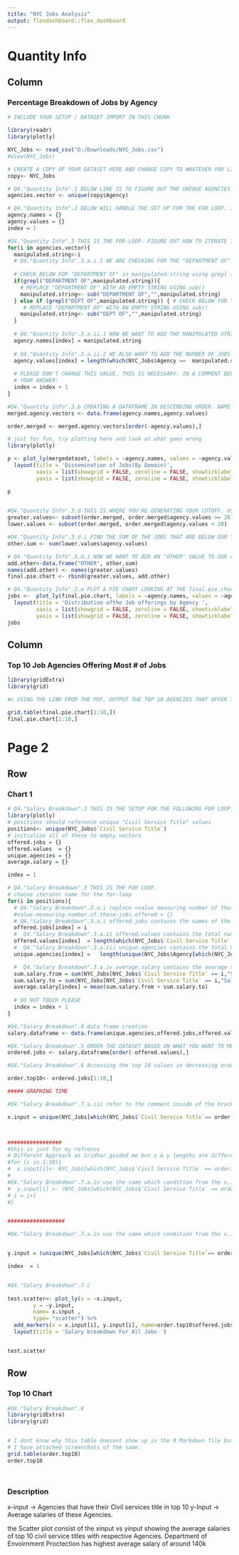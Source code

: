```yaml
---
title: "NYC Jobs Analysis"
output: flexdashboard::flex_dashboard
---
```


Quantity Info
=====================================  
    
Column {data-width=600}
-------------------------------------
    
### Percentage Breakdown of Jobs by Agency
    
```r
# INCLUDE YOUR SETUP / DATASET IMPORT IN THIS CHUNK 

library(readr)
library(plotly)

NYC_Jobs <- read_csv("D:/Downloads/NYC_Jobs.csv")
#View(NYC_Jobs)

# CREATE A COPY OF YOUR DATASET HERE AND CHANGE COPY TO WHATEVER YOU LIKE
copy<- NYC_Jobs

# Q4."Quantity Info".1 BELOW LINE IS TO FIGURE OUT THE UNIQUE AGENCIES IN THE DATASET. PLEASE FILL OUT RELEVANT INFORMATION. CHANGE AGENCIES.VECTOR IF YOU WOULD LKE
agencies.vector <- unique(copy$Agency)
```

```r
# Q4."Quantity Info".2 BELOW WILL HANDLE THE SET UP FOR THE FOR LOOP. INITIALIZE THE VECTORS AS EMPTY VECTORS
agency.names = {}
agency.values = {}
index = 1

#Q4."Quantity Info".3 THIS IS THE FOR-LOOP. FIGURE OUT HOW TO ITERATE THROUGH AGENCIES.VECTOR
for(i in agencies.vector){
  manipulated.string<-i
  # Q4."Quantity Info".3.a.i.1 WE ARE CHECKING FOR THE "DEPARTMENT OF" OR "DEPT OF" STRINGS IN THE NAMES AND THEN DELETING THEM ACCORDINGLY
  
  # CHECK BELOW FOR "DEPARTMENT OF" in manipulated.string using grepl ()
  if(grepl("DEPARTMENT OF",manipulated.string)){
    # REPLACE "DEPARTMENT OF" WITH AN EMPTY STRING USING sub()
    manipulated.string<- sub("DEPARTMENT OF","",manipulated.string)
  } else if (grepl("DEPT OF",manipulated.string)) { # CHECK BELOW FOR "DEPT OF" in manipulated.string using grepl
     # REPLACE "DEPARTMENT OF" WITH AN EMPTY STRING USING sub()
    manipulated.string<- sub("DEPT OF","",manipulated.string)
  }
  
  # Q4."Quantity Info".3.a.ii.1 NOW WE WANT TO ADD THE MANIPULATED STRING TO OUR agency.names VECTOR. FIGURE OUT APPROPRIATE INDEX
  agency.names[index] = manipulated.string
  
  # Q4."Quantity Info".3.a.ii.2 WE ALSO WANT TO ADD THE NUMBER OF JOBS THAT EACH AGENCY POSTS IN THE ASSOCIATED agency.values VECTOR. which() will be useful here!
  agency.values[index] = length(which(NYC_Jobs$Agency ==  manipulated.string))
  
  # PLEASE DON'T CHANGE THIS VALUE. THIS IS NECESSARY. IN A COMMENT BELOW, COMMENT WHY
  # YOUR ANSWER:
  index = index + 1
}

#Q4."Quantity Info".3.b CREATING A DATAFRAME IN DESCENDING ORDER. NAME THE VARIABLES AND ORDER THE VECTOR 
merged.agency.vectors <- data.frame(agency.names,agency.values)

order.merged <- merged.agency.vectors[order(-agency.values),]

# just for fun, try plotting here and look at what goes wrong
library(plotly)

p <- plot_ly(mergedataset, labels = ~agency.names, values = ~agency.values, type = 'pie') %>%
  layout(title = 'Dissemination of Jobs(By Domain)',
         xaxis = list(showgrid = FALSE, zeroline = FALSE, showticklabels = FALSE),
         yaxis = list(showgrid = FALSE, zeroline = FALSE, showticklabels = FALSE))

p

  
#Q4."Quantity Info".3.d THIS IS WHERE YOU'RE GENERATING YOUR CUTOFF. USE WHICH TO APPROACH THIS QUESTION
greater.values<- subset(order.merged, order.merged$agency.values >= 20) 
lower.values <- subset(order.merged, order.merged$agency.values < 20) 

#Q4."Quantity Info".3.d.i FIND THE SUM OF THE JOBS THAT ARE BELOW OUR THRESHOLD
other.sum <- sum(lower.values$agency.values)

# Q4."Quantity Info".3.d.i NOW WE WANT TO ADD AN "OTHER" VALUE TO OUR order.merged DATA FRAME DON'T TOUCH THIS CODE
add.other<-data.frame("OTHER", other.sum)
names(add.other) <- names(greater.values)
final.pie.chart <- rbind(greater.values, add.other)

# Q4."Quantity Info".3.e PLOT A PIE CHART LOOKING AT THE final.pie.chart$AGENCY.NAMES AND final.pie.chart$AGENCY.VALUES  USING PLOTLY. GIVE AN APPROPRIATE TITLE AND LAYOUT
jobs <-  plot_ly(final.pie.chart, labels = ~agency.names, values = ~agency.values, type = 'pie') %>%
  layout(title = 'Distribution ofthe Job offerings by Agency ',
         xaxis = list(showgrid = FALSE, zeroline = FALSE, showticklabels = FALSE),
         yaxis = list(showgrid = FALSE, zeroline = FALSE, showticklabels = FALSE))
jobs
```

   
Column {data-width=400}
-------------------------------------
   
### Top 10 Job Agencies Offering Most # of Jobs

```r
library(gridExtra)
library(grid)

#c USING THE LINK FROM THE PDF, OUTPUT THE TOP 10 AGENCIES THAT OFFER THE MOST NUMBER OF JOBS

grid.table(final.pie.chart[1:10,])
final.pie.chart[1:10,]

```   
 

Page 2 {data-orientation=rows}
=====================================     
   
Row {data-height=600}
-------------------------------------

### Chart 1


```r
# Q4."Salary Breakdown".2 THIS IS THE SETUP FOR THE FOLLOWING FOR LOOP. 
library(plotly)
# positions should reference unique "Civil Service Title" values
positions<- unique(NYC_Jobs$`Civil Service Title`)
# initialize all of these to empty vectors
offered.jobs = {}
offered.values  = {}
unique.agencies = {}
average.salary = {}

index = 1
```

```r
# Q4."Salary Breakdown".3 THIS IS THE FOR LOOP. 
# choose iterator name for the for-loop
for(i in positions){
  # Q4."Salary Breakdown".3.a.i replace <value measuring number of these jobs offered> with any name
  #value.measuring.number.of.these.jobs.offered = {}
  # Q4."Salary Breakdown".3.a.i offered.jobs contains the names of the different jobs. At the appropriate index, input the iterator, as this is a reference to the name of the job
  offered.jobs[index] = i
  #  Q4."Salary Breakdown".3.a.ii offered.values contains the total number of jobs for this position being offered
  offered.values[index]  = length(which(NYC_Jobs$`Civil Service Title` == i))
  #  Q4."Salary Breakdown".3.a.iii unique.agencies contains the total number of unique agencies offering this job
  unique.agencies[index] =   length(unique(NYC_Jobs$Agency[which(NYC_Jobs$`Civil Service Title`== i)]))

  #  Q4."Salary Breakdown".3.a.iv average.salary contains the average salaries for these positions. ANALYZE THE DATASET TO UNDERSTAND HOW TO CALCULATE THE AVERAGE. 
  sum.salary.from = sum(NYC_Jobs[NYC_Jobs$`Civil Service Title` == i,"Salary Range From"])
  sum.salary.to = sum(NYC_Jobs[NYC_Jobs$`Civil Service Title` == i,"Salary Range To"])
  average.salary[index] = mean(sum.salary.from + sum.salary.to)
    
  # DO NOT TOUCH PLEASE
  index = index + 1
}

#Q4."Salary Breakdown".4 data frame creation
salary.dataframe <- data.frame(unique.agencies,offered.jobs,offered.values,average.salary)

#Q4."Salary Breakdown".5 ORDER THE DATASET BASED ON WHAT YOU WANT TO MEASURE
ordered.jobs <- salary.dataframe[order(-offered.values),]

#Q4."Salary Breakdown".6 Accessing the top 10 values in decreasing order

order.top10<- ordered.jobs[1:10,]

##### GRAPHING TIME

#Q4."Salary Breakdown".7.a.iii refer to the comment inside of the brackets below to help you through this division of values

x.input = unique(NYC_Jobs[which(NYC_Jobs$`Civil Service Title`== order.top10$offered.jobs),c("Agency","Salary Range From","Salary Range To")])$Agency



#################
#this is just for my refrence
# Different Approach as Sridhar guided me but x & y lengths are different . 
#for (i in 1:10){
#  x.input[i]<- NYC_Jobs[which(NYC_Jobs$`Civil Service Title` == order.top10[i,]$offered.jobs),]$Agency
#
#Q4."Salary Breakdown".7.a.iv use the same which condition from the x.input value to find the average of the Salary Range To and Salary Range From values
#  y.input[i] <- (NYC_Jobs[which(NYC_Jobs$`Civil Service Title` == order.top10[i,]$offered.jobs),]$`Salary Range To` +  NYC_Jobs[which(NYC_Jobs$`Civil Service Title` == order.top10[i,]$offered.jobs),]$`Salary Range From`)/2
# i = i+1
#}


##################

#Q4."Salary Breakdown".7.a.iv use the same which condition from the x.input value to find the average of the Salary Range To and Salary Range From values


y.input = (unique(NYC_Jobs[which(NYC_Jobs$`Civil Service Title`== order.top10$offered.jobs),c("Agency","Salary Range From","Salary Range To")])$`Salary Range From` + unique(NYC_Jobs[which(NYC_Jobs$`Civil Service Title`== order.top10$offered.jobs),c("Agency","Salary Range From","Salary Range To")])$`Salary Range To`)/2

index  = 1


#Q4."Salary Breakdown".7.c 
 
test.scatter<- plot_ly(x = ~x.input, 
        y = ~y.input,
        name= x.input ,
        type= "scatter") %>%
  add_markers(x = x.input[i], y.input[i], name=order.top10$offered.jobs[i]) %>%
  layout(title = 'Salary breakdown For All Jobs ')


test.scatter


```


Row {data-height=400}
-------------------------------------
   
### Top 10 Chart

```r
#Q4."Salary Breakdown".8
library(gridExtra)
library(grid)


# I dont know why this table doesent show up in the R Markdown file but this same command works in R script and gets the output table.
# I have attached screenshots of the same.
grid.table(order.top10)
order.top10




```   
    
### Description
x-input -> Agencies that have their Civil services title in top 10 
y-Input -> Average salaries of these Agencies.

the Scatter plot consist of the xinput vs yinput showing the average salaries of top 10 civil service titles with respective Agencies. 
Department of Envoirnment Proctection has highest average salary of around 140k